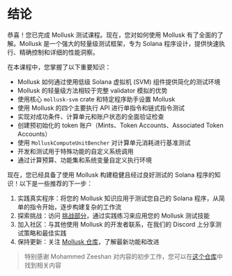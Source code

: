
# 结论

恭喜！您已完成 Mollusk 测试课程。现在，您对如何使用 Mollusk 有了全面的了解。Mollusk 是一个强大的轻量级测试框架，专为 Solana 程序设计，提供快速执行、精确控制和详细的性能洞察。

<ArticleSection name="您学到了什么" id="what-you-learned" level="h2" />

在本课程中，您掌握了以下重要知识：
- Mollusk 如何通过使用低级 Solana 虚拟机 (SVM) 组件提供简化的测试环境
- Mollusk 的轻量级方法相较于完整 validator 模拟的优势
- 使用核心 `mollusk-svm` crate 和特定程序助手设置 Mollusk
- 使用 Mollusk 的四个主要执行 API 进行单指令和链式指令测试
- 实现对成功条件、计算单元和账户状态的全面验证检查
- 创建预初始化的 token 账户（Mints、Token Accounts、Associated Token Accounts）
- 使用 `MolluskComputeUnitBencher` 对计算单元消耗进行基准测试
- 开发和测试用于特殊功能的自定义系统调用
- 通过计算预算、功能集和系统变量自定义执行环境

<ArticleSection name="下一步" id="next-steps" level="h2" />

现在，您已经具备了使用 Mollusk 构建稳健且经过良好测试的 Solana 程序的知识！以下是一些推荐的下一步：
1. 实践真实程序：将您的 Mollusk 知识应用于测试您自己的 Solana 程序，从简单的指令开始，逐步构建复杂的工作流
2. 探索挑战：访问 [挑战部分](/zh-cn/challenges)，通过实践练习来应用您的 Mollusk 测试技能
3. 加入社区：与其他使用 Mollusk 的开发者联系，在我们的 Discord 上分享测试策略和最佳实践
4. 保持更新：关注 [Mollusk 仓库](https://github.com/anza-xyz/mollusk)，了解最新功能和改进

> 特别感谢 Mohammed Zeeshan 对内容的初步工作，您可以在[这个仓库](https://github.com/alizeeshan1234/mollusk_testing)中找到相关内容